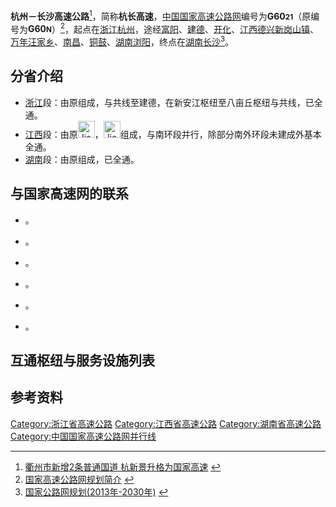 {{Distinguish|杭长宜高速公路}}{{中国高速公路信息框|名称=杭州 - 长沙高速公路|编号=G6021|起点=杭州|终点=长沙|路线简称=杭长}}
'''杭州－长沙高速公路'''<ref>[http://qz.zj.gov.cn/zjqz/zwdt/jrqz/201307/t20130708_158854.html 衢州市新增2条普通国道 杭新景升格为国家高速] {{webarchive|url=https://web.archive.org/web/20130929210957/http://qz.zj.gov.cn/zjqz/zwdt/jrqz/201307/t20130708_158854.html |date=2013-09-29 }}</ref>，简称'''杭长高速'''，[[中国国家高速公路网|中国国家高速公路网]]编号为'''G60<small>21</small>'''（原编号为'''G60<small>N</small>'''）<ref>[http://zfxxgk.ndrc.gov.cn/PublicItemView.aspx?ItemID={4f589ce2-c398-4770-858d-3036b98fa405} 国家高速公路网规划简介] {{webarchive|url=https://web.archive.org/web/20160306182347/http://zfxxgk.ndrc.gov.cn/publicitemview.aspx?itemid=%7B4f589ce2-c398-4770-858d-3036b98fa405%7D |date=2016-03-06 }}</ref>，起点在[[浙江|浙江]][[杭州|杭州]]，途经[[富阳区|富阳]]、[[建德市|建德]]、[[开化县|开化]]、[[江西|江西]][[德兴|德兴]][[新岗山镇|新岗山镇]]、[[万年县|万年]][[汪家乡_(万年县)|汪家乡]]、[[南昌|南昌]]、[[铜鼓县|铜鼓]]、[[湖南|湖南]][[浏阳|浏阳]]，终点在[[湖南|湖南]][[长沙|长沙]]<ref>[http://zfxxgk.ndrc.gov.cn/PublicItemView.aspx?ItemID={93c7d13b-aa0d-4beb-955e-268adade8a8f} 国家公路网规划(2013年-2030年)] {{webarchive|url=https://web.archive.org/web/20161016051120/http://zfxxgk.ndrc.gov.cn/PublicItemView.aspx?ItemID=%7B93c7d13b-aa0d-4beb-955e-268adade8a8f%7D |date=2016-10-16 }}</ref>。

== 分省介绍 ==
* [[浙江|浙江]]段：由原{{China Expwy Name|S31|P=Zhejiang}}组成，与{{China Expwy Name|G25}}共线至建德，在新安江枢纽至八亩丘枢纽与{{China Expwy Name|G4012}}共线，已全通。
* [[江西|江西]]段：由原[[File:Jiangxi_Expwy_S26_sign_no_name.PNG|27px]]{{China Expwy Name|S26|P=Jiangxi}}，[[File:Jiangxi_Expwy_S36_sign_no_name.PNG|27px]]{{China Expwy Name|S36|P=Jiangxi}}{{China Expwy Name|S40|P=Jiangxi}}组成，与{{China Expwy Name|G6001}}南环段并行，除部分南外环段未建成外基本全通。
* [[湖南|湖南]]段：由原{{China Expwy Name|S20|P=Hunan}}组成，已全通。

== 与国家高速网的联系 ==
* {{中国高速公路名|G25}}。
* {{中国高速公路名|G3}}。
* {{中国高速公路名|G35}}。
* {{中国高速公路名|G70}}。
* {{中国高速公路名|G45}}。
* {{中国高速公路名|G4}}。
== 互通枢纽与服务设施列表 ==

{{Start expwy exit box|place=1}}
{{Expwy exit item|type=MT|name=杭州南|place=[[杭州市|杭州市]]<br/>[[西湖区_(杭州市)|西湖区]]|place rows=3|dist start=0|highway connection={{China Expwy Name|S30|P=Zhejiang}}|road connection=之浦路}}
{{Expwy exit item|type=H|state=C|name=杭州南|dist start=2/61/2322|highway connection={{China Expwy Name|G25}}<br/>{{China Expwy Name|G2504}}|comment=与{{China Expwy Name|G25}}共线段起点，往G2504内圈方向（G25长春方向）限杭州方向出}}
{{Expwy exit item|type=E|state=C|name=袁富|dist start=6(2326)|road connection=袁富路}}
{{Expwy exit item|type=E|state=C|name=东洲岛|dist start=13(2333)|place=[[杭州市|杭州市]]<br/>[[富阳区|富阳区]]|place rows=7|road connection=东桥路}}
{{Expwy exit item|type=E|state=C|name=灵桥|dist start=19(2339)|road connection=广源大道}}
{{Expwy exit item|type=E|state=C|name=富阳|dist start=28(2348)|road connection=望江路<br/>蔡伦路}}
{{Expwy exit item|type=E|state=D|name=中埠|dist start=32(2352)|road connection={{中国省道名|307|P=浙江}}|comment=于2019年1月15日因[[杭州第二绕城高速公路|杭州二绕高速]]建设而关闭}}
{{Expwy exit item|type=H|state=C|name=中埠|dist start=34(2354)/114|road connection={{China Expwy Name|S43|P=Zhejiang}}}}
{{Expwy exit item|type=E|state=C|name=龙门古镇|dist start=37(2357)|road connection={{中国省道名|307|P=浙江}}<br/>{{中国县道名|414}}|comment=代替原中埠互通}}
{{Expwy exit item|type=E|state=C|name=场口|dist start=43(2363)|road connection={{中国国道名|320}}}}
{{Expwy exit item|type=E|state=C|name=深澳|dist start=49(2369)|place=[[杭州市|杭州市]]<br/>[[桐庐县|桐庐县]]|place rows=5}}
{{Expwy exit item|type=S|state=C|name=桐庐|dist start=52(2372)}}
{{Expwy exit item|type=E|state=C|name=凤川|dist start=57(2377)|road connection=柴雅线}}
{{Expwy exit item|type=E|state=C|name=桐庐|dist start=64(2384)|road connection=迎春南路}}
{{Expwy exit item|type=E|state=C|name=富春江|dist start=72(2392)|road connection=七里泷大街}}
{{Expwy exit item|type=EH|state=L|name=安仁|dist start=78(2398)|place=[[杭州市|杭州市]]<br/>[[建德市|建德市]]|place rows=10|highway connection={{China Expwy Name|S29|P=Zhejiang}}|comment=宣铜高速方向建设中}}
{{Expwy exit item|type=E|state=C|dist start=89(2409)|name=乾潭|road connection=子胥路}}
{{Expwy exit item|type=H|state=C|dist start=91/2417|name=杨村桥|highway connection={{China Expwy Name|G25}}|comment=与{{China Expwy Name|G25}}共线段终点}}
{{Expwy exit item|type=E|name=杨村桥|dist start=93|road connection={{中国国道名|320}}}}
{{Expwy exit item|type=S|name=建德}}
{{Expwy exit item|type=EH|state=C|name=新安江|highway connection={{China Expwy Name|G4012}}|road connection={{中国国道名|320}}|comment=与{{China Expwy Name|G4012}}共线段起点}}
{{Expwy exit item|type=E|state=C|name=寿昌|road connection={{中国国道名|320}}}}
{{Expwy exit item|type=H|state=C|name=八亩丘|highway connection={{China Expwy Name|G4012}}|comment=与{{China Expwy Name|G4012}}共线段终点}}
{{Expwy exit item|type=P|name=建德}}
{{Expwy exit item|type=E|name=大同|road connection={{中国省道名|305|P=浙江}}}}
{{Expwy exit item|type=ES|name=上方|alias=衢江|place=[[衢州市|衢州市]]<br/>[[衢江区|衢江区]]|place rows=2|road connection={{中国省道名|305|P=浙江}}}}
{{Expwy exit item|type=E|name=太真}}
{{Expwy exit item|type=ES|name=新桥|alias=常山|place=[[衢州市|衢州市]]<br/>[[常山县|常山县]]|place rows=1}}
{{Expwy exit item|type=E|name=林山|place=[[衢州市|衢州市]]<br/>[[开化县|开化县]]|place rows=7|road connection={{中国县道名|615}}}}
{{Expwy exit item|type=H|name=渊底|highway connection={{China Expwy Name|G3}}}}
{{Expwy exit item|type=E|name=开化南|road connection={{中国国道名|205}}}}
{{Expwy exit item|type=S|name=开化龙顶}}
{{Expwy exit item|type=E|name=池淮}}
{{Expwy exit item|type=E|name=杨林}}
{{Expwy exit item|type=T|name=银岭关|state=D|comment=已拆除}}
{{Expwy exit item|type=B|name=浙赣省界|place=浙赣界|place rows=1}}
{{Expwy exit item|type=T|name=白沙关|place=[[上饶市|上饶市]]<br/>[[德兴市|德兴市]]|place rows=10|state=D|comment=已拆除}}
{{Expwy exit item|type=E|name=三清山|road connection={{中国省道名|202|P=江西}}}}
{{Expwy exit item|type=P|name=德兴}}
{{Expwy exit item|type=H|name=德兴|state=C|highway connection={{China Expwy Name|G0321}}|comment=与{{China Expwy Name|G0321}}共线段起点}}
{{Expwy exit item|type=E|name=新岗山|state=C|road connection={{中国省道名|202|P=江西}}}}
{{Expwy exit item|type=P|name=海口|state=C}}
{{Expwy exit item|type=H|name=德兴东|state=C|highway connection={{China Expwy Name|G0321}}|comment=与{{China Expwy Name|G0321}}共线段终点}}
{{Expwy exit item|type=E|name=德兴铜矿|road connection={{中国县道名|735}}}}
{{Expwy exit item|type=E|name=德兴南|road connection={{中国省道名|201|P=江西}}}}
{{Expwy exit item|type=S|name=德兴}}
{{Expwy exit item|type=P|name=湾头|place=[[景德镇市|景德镇市]]<br/>[[乐平市|乐平市]]|place rows=2}}
{{Expwy exit item|type=E|name=乐平南|road connection={{中国省道名|205|P=江西}}}}
{{Expwy exit item|type=H|name=万年|place=[[上饶市|上饶市]]<br/>[[万年县|万年县]]|place rows=4|highway connection={{China Expwy Name|S33|P=Jiangxi}}}}
{{Expwy exit item|type=E|name=万年北|road connection={{中国省道名|101|P=江西}}}}
{{Expwy exit item|type=S|name=万年北}}
{{Expwy exit item|type=H|name=万年|highway connection={{China Expwy Name|G35}}}}
{{Expwy exit item|type=E|name=珠湖|place=[[上饶市|上饶市]]<br/>[[余干县|余干县]]|place rows=3|road connection={{中国省道名|208|P=江西}}}}
{{Expwy exit item|type=E|name=余干}}
{{Expwy exit item|type=E|name=瑞洪|road connection={{中国省道名|101|P=江西}}}}
{{Expwy exit item|type=E|name=军山湖|place=[[南昌市|南昌市]]<br/>[[进贤县|进贤县]]|place rows=2|road connection={{中国省道名|101|P=江西}}}}
{{Expwy exit item|type=S|name=军山湖}}
{{Expwy exit item|type=E|name=泾口|place=[[南昌市|南昌市]]<br/>[[南昌县|南昌县]]|place rows=13|road connection={{中国省道名|101|P=江西}}}}
{{Expwy exit item|type=EH|name=南昌东|state=C|highway connection={{China Expwy Name|G6001}}<br/>{{China Expwy Name|G70}}|road connection=瑶湖东大道|comment=与{{China Expwy Name|G6001}}{{China Expwy Name|G70}}共线段起点}}
{{Expwy exit item|type=E|name=幽兰|state=C|road connection=昌南大道}}
{{Expwy exit item|type=HT|name=塔城|state=C|road connection={{China Expwy Name|G6001}}<br/>{{China Expwy Name|G70}}|comment=与{{China Expwy Name|G70}}共线段终点,免费路段起点}}
{{Expwy exit item|type=E|name=塔城|state=C|road connection={{中国县道名|023}}}}
{{Expwy exit item|type=P|name=|state=U}}
{{Expwy exit item|type=E|name=武阳|state=C|road connection={{中国县道名|023}}}}
{{Expwy exit item|type=E|name=莲塘|state=L|road connection={{中国县道名|023}}|comment=主线未通}}
{{Expwy exit item|type=E|name=迎宾|state=L|road connection={{中国国道名|316|迎宾中大道}}|comment=主线未通}}
{{Expwy exit item|type=E|name=金沙|state=C|road connection=金沙大道}}
{{Expwy exit item|type=EH|name=小蓝|state=C|highway connection={{China Expwy Name|G6011}}|road connection=金沙四路}}
{{Expwy exit item|type=S|name=赣江|state=U}}
{{Expwy exit item|type=E|name=沿江|state=C|road connection=沿江南大道}}
{{Expwy exit item|type=E|name=九龙|state=U|place=[[南昌市|南昌市]]<br/>[[新建区|新建区]]|place rows=6|road connection=九龙大道}}
{{Expwy exit item|type=T|name=九龙湖南|state=C|comment=免费路段终点}}
{{Expwy exit item|type=H|name=昌西南|state=C|highway connection={{China Expwy Name|G6001}}|road connection=西一环路}}
{{Expwy exit item|type=E|name=九龙湖|state=C|highway connection={{China Expwy Name|S38|P=Jiangxi}}|road connection=萍乡大街}}
{{Expwy exit item|type=E|name=望城|state=C|road connection={{中国国道名|320}}}}
{{Expwy exit item|type=EH|name=南昌西|state=C|highway connection={{China Expwy Name|G6001}}|road connection=祥云大道|comment=与{{China Expwy Name|G6001}}共线段终点}}
{{Expwy exit item|type=E|name=安义|place=[[南昌市|南昌市]]<br/>[[安义县|安义县]]|place rows=1|road connection=龙安大道}}
{{Expwy exit item|type=E|name=奉新|place=[[宜春市|宜春市]]<br/>[[奉新县|奉新县]]|place rows=4|road connection={{中国国道名|354}}<br/>三爪仑大道|comment=该出入口同时服务靖安县}}
{{Expwy exit item|type=S|name=奉新}}
{{Expwy exit item|type=E|name=会埠|road connection={{中国县道名|538}}}}
{{Expwy exit item|type=E|name=上富}}
{{Expwy exit item|type=E|name=花桥|place=[[宜春市|宜春市]]<br/>[[宜丰县|宜丰县]]|place rows=4|road connection={{中国国道名|354}}}}
{{Expwy exit item|type=H|name=|highway connection=[[铜万高速宜丰联络线|铜万高速宜丰联络线]]}}
{{Expwy exit item|type=EH|name=天宝|state=C|highway connection={{China Expwy Name|G45}}|road connection{{中国省道名|221|P=江西}}|comment=与{{China Expwy Name|G45}}共线段起点}}
{{Expwy exit item|type=S|name=宜丰|state=C}}
{{Expwy exit item|type=E|name=带溪|state=C|place=[[宜春市|宜春市]]<br/>[[铜鼓县|铜鼓县]]|place rows=7|road connection={{中国省道名|314|P=江西}}}}
{{Expwy exit item|type=H|name=带溪|state=C|highway connection={{China Expwy Name|G45}}|comment=与{{China Expwy Name|G45}}共线段终点}}
{{Expwy exit item|type=E|name=天柱峰|road connection={{中国省道名|227|P=江西}}}}
{{Expwy exit item|type=H|name=铜鼓|highway connection={{China Expwy Name|S81|P=Jiangxi}}}}
{{Expwy exit item|type=S|name=铜鼓}}
{{Expwy exit item|type=E|name=铜鼓|road connection={{中国省道名|222|P=江西}}}}
{{Expwy exit item|type=T|name=湘赣界铜鼓西|comment=长沙方向}}
{{Expwy exit item|type=B|name=赣湘界|place=赣湘界|place rows=1}}
{{Expwy exit item|type=T|name=张坊|place=[[长沙市|长沙市]]<br/>[[浏阳市|浏阳市]]|place rows=13|comment=杭州方向}}
{{Expwy exit item|type=S|name=大围山}}
{{Expwy exit item|type=E|name=大围山南|road connection={{中国省道名|309|P=湖南}}}}
{{Expwy exit item|type=E|name=官渡|road connection={{中国省道名|309|P=湖南}}}}
{{Expwy exit item|type=E|name=古港|road connection={{中国县道名|109}}<br/>立新路}}
{{Expwy exit item|type=S|name=浏阳}}
{{Expwy exit item|type=E|name=浏阳东|road connection={{中国县道名|109}}}}
{{Expwy exit item|type=E|name=蕉溪|road connection={{中国国道名|106}}}}
{{Expwy exit item|type=H|name=砰山|highway connection={{China Expwy Name|S19|P=Hunan}}}}
{{Expwy exit item|type=E|name=洞阳|road connection={{中国县道名|014}}}}
{{Expwy exit item|type=H|name=浆桥|highway connection={{China Expwy Name|G0422}}}}
{{Expwy exit item|type=S|name=洞阳}}
{{Expwy exit item|type=E|name=永安|state=C|road connection={{中国国道名|319|浏永公路}}|comment=与{{中国国道名|319}}共线段起点}}
{{Expwy exit item|type=P|place=[[长沙市|长沙市]]<br/>[[长沙县|长沙县]]|place rows=7|name=|state=C|comment=仅杭州方向}}
{{Expwy exit item|type=E|name=黄花|state=C|road connection=机场大道|comment=[[File:Aiga_departingflights_inv.svg|20px]] [[长沙黄花国际机场|长沙黄花国际机场]]}}
{{Expwy exit item|type=H|name=黄花|state=C|highway connection={{China Expwy Name|G0401}}}}
{{Expwy exit item|type=S|name=星沙|state=C}}
{{Expwy exit item|type=E|name=三一|state=C|road connection=东三路<br/>北斗路<br/>南山路|comment=限杭州方向入，长沙方向出}}
{{Expwy exit item|type=H|name=牛角冲|state=C|highway connection={{China Expwy Name|G4}}}}
{{Expwy exit item|type=MT|name=长沙|state=C|road connection={{中国国道名|319|三一大道}}|comment=与{{中国国道名|319}}共线段终点}}
{{End expwy exit box|place=1}}

== 参考资料 ==
{{reflist}}

{{中国国家高速公路网}}
{{浙江省高速公路}}
{{江西省高速公路}}
{{湖南省高速公路}}
[[Category:浙江省高速公路|Category:浙江省高速公路]] 
[[Category:江西省高速公路|Category:江西省高速公路]] 
[[Category:湖南省高速公路|Category:湖南省高速公路]]
[[Category:中国国家高速公路网并行线|Category:中国国家高速公路网并行线]]